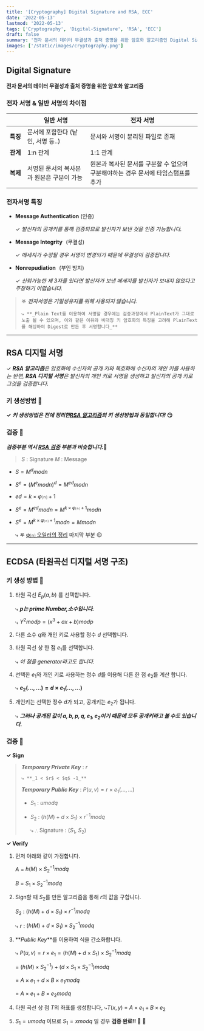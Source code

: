 ```yaml
---
title: '[Cryptography] Digital Signature and RSA, ECC'
date: '2022-05-13'
lastmod: '2022-05-13'
tags: ['Cryptography', 'Digital-Signature', 'RSA', 'ECC']
draft: false
summary: '전자 문서의 데이터 무결성과 출처 증명을 위한 암호화 알고리즘인 Digital Signature에 대해 알아봅니다. 🤔'
images: ['/static/images/cryptography.png']
---
```


<TOCInline toc={props.toc} exclude="Introduction" />

## Digital Signature

**전자 문서의 데이터 무결성과 출처 증명을 위한 암호화 알고리즘**

### 전자 서명 & 일반 서명의 차이점

|          | 일반 서명                                 | 전자 서명                                                                        |
| :------: | ----------------------------------------- | -------------------------------------------------------------------------------- |
| **특징** | 문서에 포함한다 (낱인, 서명 등..)         | 문서와 서명이 분리된 파일로 존재                                                 |
| **관계** | 1:n 관계                                  | 1:1 관계                                                                         |
| **복제** | 서명된 문서의 복사본과 원본은 구분이 가능 | 원본과 복사된 문서를 구분할 수 없으며 구분해야하는 경우 문서에 타임스탬프를 추가 |

### 전자서명 특징

- **Message Authentication** (인증)

  ✓ _발신자의 공개키를 통해 검증되므로 발신자가 보낸 것을 인증 가능합니다._

- **Message Integrity** (무결성)

  ✓ _메세지가 수정될 경우 서명이 변경되기 때문에 무결성이 검증됩니다._

- **Nonrepudiation** (부인 방지)

  ✓ _신뢰가능한 제 3자를 있다면 발신자가 보낸 메세지를 발신자가 보내지 않았다고 주장하기 어렵습니다._

> 𖤐 **_전자서명은 기밀성유지를 위해 사용되지 않습니다._**
>
>     ⤷ **_Plain Text를 이용하여 서명할 경우에는 검증과정에서 PlainText가 그대로 노출 될 수 있으며, 이와 같은 이유와 비대칭 키 암호화의 특징을 고려해 PlainText를 해싱하여 Digest로 만든 후 서명합니다_**

---

## RSA 디지털 서명

✓ _**RSA 알고리즘**은 암호화에 수신자의 공개 키와 복호화에 수신자의 개인 키를 사용하는 반면, **RSA 디지털 서명**은 발신자의 개인 키로 서명을 생성하고 발신자의 공개 키로 그것을 검증합니다._

### 키 생성방법 🔑

**✓ _키 생성방법은 전에 정리한[RSA 알고리즘](https://min71.dev/blog/cryptography-asymmetric-key#rsa-%ED%82%A4-%EC%83%9D%EC%84%B1%EA%B3%BC-%EB%B3%B5%ED%98%B8%ED%99%94-%EA%B3%BC%EC%A0%95)의 키 생성방법과 동일합니다!_ 😏**

### 검증 🧐

**_검증부분 역시 [RSA 검증](https://min71.dev/blog/cryptography-asymmetric-key#rsa-%EC%A0%95%ED%99%95%EC%84%B1-%EC%A6%9D%EB%AA%85%EA%B3%BC-%EC%98%88%EC%8B%9C) 부분과 비슷합니다._**🥲

> $S$ : Signature
> $M$ : Message

- $S = M^d mod n$
- $S^e = (M^e  mod  n)^d = M^{ed}  mod  n$
- $ed = k × φ⒩ + 1$
- $S^e = M^{ed}  mod  n= M^{k × φ⒩ + 1}  mod  n$
- $S^e = M^{k × φ⒩ + 1}  mod  n = M  mod  n$

  ⤷ 𖤐 [φ⒩ 오일러의 정리](https://min71.dev/blog/cryptography-mathematics-in-cryptography#eulers-theorem) 마지막 부분 😉

---

## ECDSA (타원곡선 디지털 서명 구조)

### 키 생성 방법 🔑

>

1. 타원 곡선 $E_p (a,b)$ 를 선택합니다.

   ⤷ **_$p$는 prime Number,소수입니다._**

   ⤷ $Y^2 mod p = (x^3 + ax + b) mod p$

2. 다른 소수 $q$와 개인 키로 사용할 정수 $d$ 선택합니다.

3. 타원 곡선 상 한 점 $e_1$를 선택합니다.

   ⤷ _이 점을 generator라고도 합니다._

4. 선택한 $e_1$와 개인 키로 사용하는 정수 $d$를 이용해 다른 한 점 $e_2$를 계산 합니다.

   ⤷ **$e_2(... , ...) = d×e_1(... , ...)$**

5. 개인키는 선택한 정수 $d$가 되고, 공개키는 $e_2$가 됩니다.

   ⤷ **_그러나 공개된 값이 $a, b, p, q, e_1, e_2$이기 때문에 모두 공개키라고 볼 수도 있습니다._**

### 검증 🧐

**✓ Sign**

> **_Temporary Private Key_** : $r$
>
>     ⤷ **_1 < $r$ < $q$ -1_**
>
> **_Temporary Public Key_** : $P(u,v) = r×e_1(... , ...)$
>
> - $S_1$ : $u  mod  q$
> - $S_2$ : $(h(M) + d×S_1) × r^{-1}  mod  q$
>
>   ⤷ ∴ Signature : ($S_1$, $S_2$)

**✓ Verify**

1. 먼저 아래와 같이 가정합니다.

   $A$ = $h(M)×S_2^{-1} mod q$

   $B$ = $S_1×S_2^{-1} mod q$

2. Sign할 때 $S_2$를 만든 알고리즘을 통해 $r$의 값을 구합니다.

   $S_2$ : $(h(M) + d×S_1) × r^{-1}  mod  q$

   ⤷ $r$ : $(h(M) + d×S_1) × S_2^{-1}  mod  q$

3. **_Public Key_**를 이용하여 식을 간소화합니다.

   ⤷ $P(u,v) = r×e_1 = (h(M) + d × S_1) × S_2^{-1}  mod  q$

   = $(h(M)× S_2^{-1}) + (d × S_1× S_2^{-1})  mod  q$

   = $A× e_1 + d × B × e_1  mod  q$

   = $A× e_1 + B × e_2  mod  q$

4. 타원 곡선 상 점 $T$의 좌표를 생성합니다,
   ⤷$T(x, y)$ = $A × e_1 + B × e_2$
5. $S_1 = u  mod  q$ 이므로 $S_1 = x  mod  q$ 일 경우 **검증 완료!!** 🥳 📝
